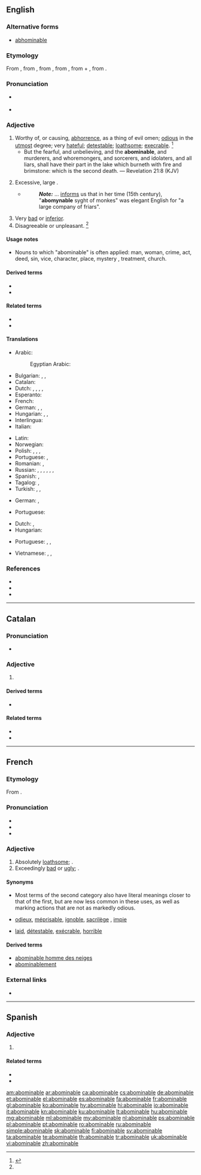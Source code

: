 ==English==

===Alternative forms===
* {{qualifier|obsolete}} [[abhominable]]

===Etymology===
From {{etyl|enm|en}}, from {{etyl|fro|en}} {{m|fro|abominable}}, from {{etyl|LL.|en}} {{m|la|abōminābilis||deserving abhorrence}}, from {{m|la|abōminor||abhor, deprecate as an ill omen}}, from {{m|la|ab||from, away from}} + {{m|la|ōminor||forebode, predict, presage}}, from {{m|la|ōmen||sign, token, omen}}.

===Pronunciation===
* {{a|US}} {{IPA|/əˈbɑm.ə.nə.bl̩/|/əˈbɑm.nə.bl̩/|lang=en}}
* {{audio|en-us-abominable.ogg|Audio (US)|lang=en}}

===Adjective===
{{en-adj}}

# Worthy of, or causing, [[abhorrence]], as a thing of evil omen; [[odious]] in the [[utmost]] degree; very [[hateful]]; [[detestable]]; [[loathsome]]; [[execrable]]. {{defdate|first attested around 1150 to 1350}}<ref name=SOED>{{R:SOED5|page=6}}</ref>
#* But the fearful, and unbelieving, and the '''abominable''', and murderers, and whoremongers, and sorcerers, and idolaters, and all liars, shall have their part in the lake which burneth with fire and brimstone: which is the second death. — Revelation 21:8 (KJV)
# {{lb|en|obsolete}} Excessive, large {{qualifier|used as an [[intensifier]]}}.
#* {{rfdate|and other bibliographic particulars}} {{w|George Perkins Marsh}}
#*: '''''Note:''''' {{w|Juliana Berners}} ... [[informs]] us that in her time (15th century), "'''abomynable''' syght of monkes" was elegant English for "a large company of friars".
# Very [[bad]] or [[inferior]].
# Disagreeable or unpleasant. {{defdate|First attested in the late 19<sup>th</sup> century.}}<ref name=SOED/>

====Usage notes====
* Nouns to which "abominable" is often applied: man, woman, crime, act, deed, sin, vice, character, place, mystery<!--because of Darwin?-->, treatment, church.

====Derived terms====
{{der-top}}
* {{l|en|abominableness}}
* {{l|en|abominably}}
{{der-mid}}
{{der-bottom}}

====Related terms====
{{rel-top}}
* {{l|en|abominate}}
* {{l|en|abomination}}
{{rel-mid}}
{{rel-bottom}}

====Translations====
{{trans-top|hateful; detestable; loathsome}}
* Arabic: {{t|ar|بَغِيض|m}}
*: Egyptian Arabic: {{t|arz|وحش|m|tr=weḥeš|sc=Arab}}
* Bulgarian: {{t+|bg|отвратителен}}, {{t+|bg|противен}}, {{t+|bg|ненавистен}}
* Catalan: {{t+|ca|abominable}}
* Dutch: {{t+|nl|abominabel}}, {{t|nl|afstotelijk}}, {{t+|nl|verschrikkelijk}}, {{t+|nl|afschuwelijk}}, {{t|nl|verfoeilijk}}
* Esperanto: {{t|eo|abomena}}
* French: {{t+|fr|abominable}}
* German: {{t+|de|verabscheuungswürdig}}, {{t+|de|verhasst}}, {{t+|de|abscheulich}}
* Hungarian: {{t+|hu|utálatos}}, {{t+|hu|undorító}}, {{t+|hu|gyűlöletes}}
* Interlingua: {{t|ia|abominabile}}
* Italian: {{t+|it|abominabile}}
{{trans-mid}}
* Latin: {{t|la|abōminābilis}}
* Norwegian: {{t|no|avskyelig}}
* Polish: {{t+|pl|ohydny}}, {{t+|pl|odrażający}}, {{t|pl|plugawy}}, {{t+|pl|niegodziwy}}
* Portuguese: {{t+|pt|abominável}}, {{t+|pt|execrável}}
* Romanian: {{t+|ro|abominabil}}, {{t+|ro|detestabil|m}}
* Russian: {{t+|ru|отврати́тельный}}, {{t+|ru|омерзи́тельный}}, {{t+|ru|проти́вный}}, {{t+|ru|гну́сный}}, {{t+|ru|га́дкий}}, {{t+|ru|отвра́тный}}, {{t+|ru|ненави́стный}}
* Spanish: {{t+|es|abominable}}, {{t+|es|aborrecible}}
* Tagalog: {{t|tl|kaani-ani}} {{qualifier|literally}}, {{t|tl|kamuhi-muhi}} {{qualifier|literally}}
* Turkish: {{t+|tr|iğrenç}}, {{t+|tr|berbat}}, {{t+|tr|menfur}}
{{trans-bottom}}

{{trans-top|(obsolete) excessive; large}}
* German: {{t+|de|riesig}}, {{t+|de|monströs}}
{{trans-mid}}
* Portuguese: {{t+|pt|enorme}}
{{trans-bottom}}

{{trans-top|very bad or inferior}}
* Dutch: {{t+|nl|onaangenaam}}, {{t+|nl|walgelijk}}
* Hungarian: {{t+|hu|förtelmes}}
{{trans-mid}}
* Portuguese: {{t+|pt|abominável}}, {{t+|pt|terrível}}, {{t+|pt|péssimo}}
{{trans-bottom}}

{{checktrans-top}}

{{trans-mid}}
* Vietnamese: {{t+check|vi|đáng ghét}}, {{t+check|vi|ghê tởm}}, {{t+check|vi|kinh tởm}}
{{trans-bottom}}

===References===
<references/>
* {{R:Webster 1913|abominable}}
* {{R:Century 1911}}
* {{R:OneLook}}

----

==Catalan==

===Pronunciation===
* {{rhymes|aβle|lang=ca}}

===Adjective===
{{ca-adj|mf}}

# {{l|en|abominable}}

====Derived terms====
* {{l|en|abominablement}}

====Related terms====
* {{l|ca|abominar}}
* {{l|ca|abominació}}

----

==French==

===Etymology===
From {{etyl|la|fr}} {{m|la|abōminābilis||abominable, detestable}}.

===Pronunciation===
* {{IPA|/a.bɔ.mi.nabl/|lang=fr}}
* {{audio|Fr-abominable.ogg|Audio (France, Paris)|lang=fr}}
* {{homophones|abominables|lang=fr}}

===Adjective===
{{fr-adj|mf}}

# Absolutely [[loathsome]]; {{l|en|abominable}}.
# Exceedingly [[bad]] or [[ugly]]; {{l|en|abominable}}.

====Synonyms====
* Most terms of the second category also have literal meanings closer to that of the first, but are now less common in these uses, as well as marking actions that are not as markedly odious.
* {{sense|loathsome}} [[odieux]], [[méprisable]], [[ignoble]], [[sacrilège]] {{qualifier|religious}}, [[impie]] {{qualifier|religious}}
* {{sense|exceedingly bad or ugly}} [[laid]], [[détestable]], [[exécrable]], [[horrible]]

====Derived terms====
* [[abominable homme des neiges]]
* [[abominablement]]

===External links===
* {{R:TLFi}}

----

==Spanish==

===Adjective===
{{es-adj}}

# {{l|en|abominable}}

====Related terms====
* {{l|es|abominar}}
* {{l|es|abominado}}

[[am:abominable]]
[[ar:abominable]]
[[ca:abominable]]
[[cs:abominable]]
[[de:abominable]]
[[et:abominable]]
[[el:abominable]]
[[es:abominable]]
[[fa:abominable]]
[[fr:abominable]]
[[gl:abominable]]
[[ko:abominable]]
[[hy:abominable]]
[[hi:abominable]]
[[io:abominable]]
[[it:abominable]]
[[kn:abominable]]
[[ku:abominable]]
[[lt:abominable]]
[[hu:abominable]]
[[mg:abominable]]
[[ml:abominable]]
[[my:abominable]]
[[nl:abominable]]
[[ps:abominable]]
[[pl:abominable]]
[[pt:abominable]]
[[ro:abominable]]
[[ru:abominable]]
[[simple:abominable]]
[[sk:abominable]]
[[fi:abominable]]
[[sv:abominable]]
[[ta:abominable]]
[[te:abominable]]
[[th:abominable]]
[[tr:abominable]]
[[uk:abominable]]
[[vi:abominable]]
[[zh:abominable]]